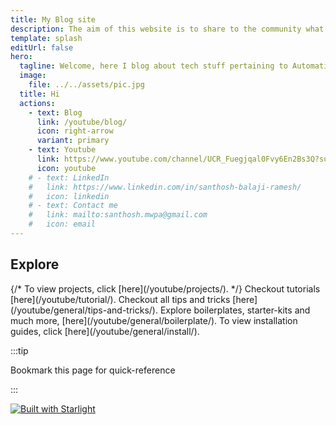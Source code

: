 ```yaml
---
title: My Blog site
description: The aim of this website is to share to the community what I have learned during the past years
template: splash
editUrl: false
hero:
  tagline: Welcome, here I blog about tech stuff pertaining to Automation and IT fields. This site serves as a companion website of my youtube channel
  image:
    file: ../../assets/pic.jpg
  title: Hi
  actions:
    - text: Blog
      link: /youtube/blog/
      icon: right-arrow
      variant: primary
    - text: Youtube
      link: https://www.youtube.com/channel/UCR_Fuegjqal0Fvy6En2Bs3Q?sub_confirmation=1
      icon: youtube
    # - text: LinkedIn
    #   link: https://www.linkedin.com/in/santhosh-balaji-ramesh/
    #   icon: linkedin
    # - text: Contact me
    #   link: mailto:santhosh.mwpa@gmail.com
    #   icon: email
---
```


## Explore

<CardGrid stagger>
  {/* <Card title="Projects" icon="seti:favicon" >
    To view projects, click [here](/youtube/projects/).
  </Card> */}
  <Card title="Tutorials" icon="rocket" >
		Checkout tutorials [here](/youtube/tutorial/).
	</Card>
  <Card title="Tips and Tricks" icon="list-format" >
		Checkout all tips and tricks [here](/youtube/general/tips-and-tricks/).
	</Card>
  <Card title="Boilerplates" icon="document" >
		Explore boilerplates, starter-kits and much more, [here](/youtube/general/boilerplate/).
	</Card>
  <Card title="Installations" icon="setting" >
		To view installation guides, click [here](/youtube/general/install/).
	</Card>
</CardGrid>

:::tip

Bookmark this page for quick-reference

:::

[![Built with Starlight](https://astro.badg.es/v2/built-with-starlight/tiny.svg)](https://starlight.astro.build)

